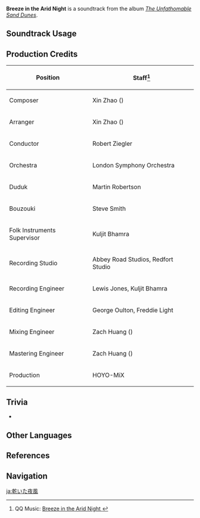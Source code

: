 {{Soundtrack Infobox
|image          = The Unfathomable Sand Dunes.png
|album          = The Unfathomable Sand Dunes
|disc           = 2
|number         = 95
|featured       =
|featured2      =
|featured3      =
|featured_disc  =
|featured_disc2 =
|featured_disc3 =
|youtube_id     = rjCtCdrBAZo
|spotify_id     = 1eNJvtv1Nt2g50Z9Xs1dr6
|previous       = Chords of Sand and Moon
|next           = Hushed Gleam
}}
'''Breeze in the Arid Night''' is a soundtrack from the album ''[[The Unfathomable Sand Dunes]]''.

==Soundtrack Usage==
{{Soundtrack Usage
|quest    = 
|location = Hypostyle Desert//night;;Land of Lower Setekh//night
|domain   = 
}}

==Production Credits==
{| class="wikitable"
! Position
! Staff<ref>QQ Music: [https://y.qq.com/n/ryqq/songDetail/002GiZn93v4hRX Breeze in the Arid Night {{zh|荒夜的阵风}}]</ref>
|-
! Composer
| Xin Zhao ({{zh|赵鑫}})
|-
! Arranger
| Xin Zhao ({{zh|赵鑫}})
|-
! Conductor
| Robert Ziegler
|-
! Orchestra
| London Symphony Orchestra
|-
! Duduk
| Martin Robertson
|-
! Bouzouki
| Steve Smith
|-
! Folk Instruments Supervisor
| Kuljit Bhamra
|-
! Recording Studio
| Abbey Road Studios, Redfort Studio
|-
! Recording Engineer
| Lewis Jones, Kuljit Bhamra
|-
! Editing Engineer
| George Oulton, Freddie Light
|-
! Mixing Engineer
| Zach Huang ({{zh|黄巍}})
|-
! Mastering Engineer
| Zach Huang ({{zh|黄巍}})
|-
! Production
| HOYO-MiX
|}
<!--
==Gallery==
<gallery>
</gallery>
-->

==Trivia==
* {{Transclude|In a Forgotten Tongue|InAForgottenTongueTheme|section=1}}

==Other Languages==
{{Other Languages
|en      = Breeze in the Arid Night
|zhs     = 荒夜的阵风
|zhs_rm  = Huāngyè de Zhènfēng
|zht     = 荒夜的陣風
|zht_rm  = Huāngyè de Zhènfēng
|zh_tl   = Wind in the Desolate Night
|ja      = 乾いた夜風
|ja_rm   = Kawaita Yokaze
|Ja_tl   =
}}

==References==
{{Reflist}}

==Navigation==
{{Soundtrack Navbox|The Unfathomable Sand Dunes}}

[[ja:乾いた夜風]]